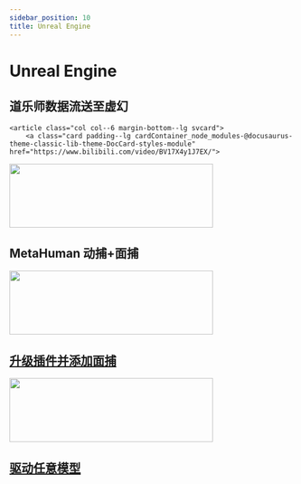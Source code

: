 ```yaml
---
sidebar_position: 10
title: Unreal Engine
---
```

# Unreal Engine

## 道乐师数据流送至虚幻

<section class="row list_node_modules-@docusaurus-theme-classic-lib-theme-DocCategoryGeneratedIndexPage-styles-module">
    
    <article class="col col--6 margin-bottom--lg svcard">
        <a class="card padding--lg cardContainer_node_modules-@docusaurus-theme-classic-lib-theme-DocCard-styles-module" href="https://www.bilibili.com/video/BV17X4y1J7EX/">
<img loading="lazy" src="../img/Fv0bke76sr_4bZ_z2QtTdWVrzrlh.png" width="360" height="113" class="img_node_modules-@docusaurus-theme-classic-lib-theme-MDXComponents-Img-styles-module"/>
            <h2 class="text--truncate cardTitle_node_modules-@docusaurus-theme-classic-lib-theme-DocCard-styles-module" title="DCC 软件">
                MetaHuman 动捕+面捕
            </h2>
        </a>
    </article>
    <article class="col col--6 margin-bottom--lg svcard">
        <a class="card padding--lg cardContainer_node_modules-@docusaurus-theme-classic-lib-theme-DocCard-styles-module" href="https://www.bilibili.com/video/BV1Zm4y1L7BU/">
<img loading="lazy" src="../img/Fsi2lrS2DKv0-EJCLGwhCy60lZq9.png" width="360" height="113" class="img_node_modules-@docusaurus-theme-classic-lib-theme-MDXComponents-Img-styles-module"/>
            <h2 class="text--truncate cardTitle_node_modules-@docusaurus-theme-classic-lib-theme-DocCard-styles-module" title="DCC 软件">
                升级插件并添加面捕
            </h2>
        </a>
    </article>
    <article class="col col--6 margin-bottom--lg svcard">
        <a class="card padding--lg cardContainer_node_modules-@docusaurus-theme-classic-lib-theme-DocCard-styles-module" href="https://www.bilibili.com/video/BV1N14y1s7bq">
<img loading="lazy" src="../img/FmLZyjGlFTCeU_qA4Fu3FsqFlQQM.png" width="360" height="113" class="img_node_modules-@docusaurus-theme-classic-lib-theme-MDXComponents-Img-styles-module"/>
            <h2 class="text--truncate cardTitle_node_modules-@docusaurus-theme-classic-lib-theme-DocCard-styles-module" title="DCC 软件">
                驱动任意模型
            </h2>
        </a>
    </article>
</section>